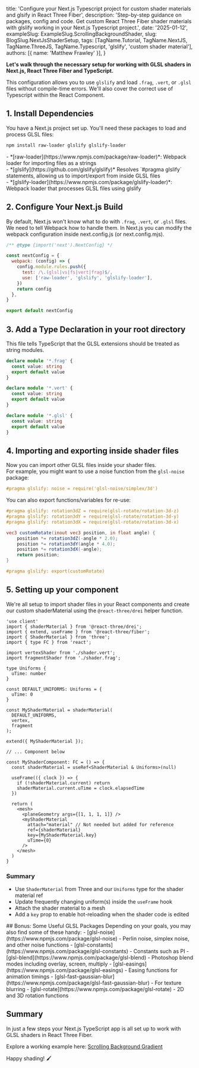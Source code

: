 
  title: 'Configure your Next.js Typescript project for custom shader materials and glsify in React Three Fiber',
  description:
    'Step-by-step guidance on packages, config and code. Get custom React Three Fiber shader materials with glslify working in your Next.js Typescript project.',
  date: '2025-01-12',
  exampleSlug: ExampleSlug.ScrollingBackgroundShader,
  slug: BlogSlug.NextJsShaderSetup,
  tags: [TagName.Tutorial, TagName.NextJS, TagName.ThreeJS, TagName.Typescript, 'glslify', 'custom shader material'],
  authors: [{ name: 'Matthew Frawley' }],
}

**Let's walk through the necessary setup for working with GLSL shaders in Next.js, React Three Fiber and TypeScript.**

This configuration allows you to use `glslify` and load `.frag`, `.vert`, or `.glsl` files without compile-time errors. We'll also cover the correct use of Typescript within the React Component.

## 1. Install Dependencies

You have a Next.js project set up. You'll need these packages to load and process GLSL files:

```bash
npm install raw-loader glslify glslify-loader
```

<Aside>
  - *[raw-loader](https://www.npmjs.com/package/raw-loader)*: Webpack loader for importing files as a strings
  <br />
  - *[glslify](https://github.com/glslify/glslify)* Resolves `#pragma glslify` statements, allowing us to import/export
  from inside GLSL files
  <br />
  - *[glslify-loader](https://www.npmjs.com/package/glslify-loader)*: Webpack loader that processes GLSL files using
  glslify
  <br />
</Aside>

## 2. Configure Your Next.js Build

By default, Next.js won't know what to do with `.frag`, `.vert`, or `.glsl` files.
We need to tell Webpack how to handle them. In Next.js you can modify the webpack configuration inside next.config.js (or next.config.mjs).

```javascript title="next.config.mjs"
/** @type {import('next').NextConfig} */

const nextConfig = {
  webpack: (config) => {
    config.module.rules.push({
      test: /\.(glsl|vs|fs|vert|frag)$/,
      use: ['raw-loader', 'glslify', 'glslify-loader'],
    })
    return config
  },
}

export default nextConfig
```

## 3. Add a Type Declaration in your root directory

This file tells TypeScript that the GLSL extensions should be treated as string modules.

```typescript title="shader.d.ts"
declare module '*.frag' {
  const value: string
  export default value
}

declare module '*.vert' {
  const value: string
  export default value
}

declare module '*.glsl' {
  const value: string
  export default value
}
```

## 4. Importing and exporting inside shader files

Now you can import other GLSL files inside your shader files.<br/>
For example, you might want to use a noise function from the `glsl-noise` package:

```glsl title="shader.frag"
#pragma glslify: noise = require('glsl-noise/simplex/3d')
```

You can also export functions/variables for re-use:

```glsl title="myfunction.glsl" showLineNumbers {12}
#pragma glslify: rotation3dZ = require(glsl-rotate/rotation-3d-z)
#pragma glslify: rotation3dY = require(glsl-rotate/rotation-3d-y)
#pragma glslify: rotation3dX = require(glsl-rotate/rotation-3d-x)

vec3 customRotate(inout vec3 position, in float angle) {
    position *= rotation3dZ(-angle * 2.0);
    position *= rotation3dY(angle * 4.0);
    position *= rotation3dX(-angle);
    return position;
}

#pragma glslify: export(customRotate)
```

## 5. Setting up your component

We're all setup to import shader files in your React components and create our custom shaderMaterial using the `@react-three/drei` helper function.

```tsx title="MyShaderComponent.tsx"
'use client'
import { shaderMaterial } from '@react-three/drei';
import { extend, useFrame } from '@react-three/fiber';
import { ShaderMaterial } from 'three';
import { type FC } from 'react';

import vertexShader from './shader.vert';
import fragmentShader from './shader.frag';

type Uniforms {
  uTime: number
}

const DEFAULT_UNIFORMS: Uniforms = {
  uTime: 0
}

const MyShaderMaterial = shaderMaterial(
  DEFAULT_UNIFORMS,
  vertex,
  fragment
);

extend({ MyShaderMaterial });

// ... Component below
```

```tsx title="MyShaderComponent.tsx" {2,6,12-16}
const MyShaderComponent: FC = () => {
  const shaderMaterial = useRef<ShaderMaterial & Uniforms>(null)

  useFrame(({ clock }) => {
    if (!shaderMaterial.current) return
    shaderMaterial.current.uTime = clock.elapsedTime
  })

  return (
    <mesh>
      <planeGeometry args={[1, 1, 1, 1]} />
      <myShaderMaterial
        attach="material" // Not needed but added for reference
        ref={shaderMaterial}
        key={MyShaderMaterial.key}
        uTime={0}
      />
    </mesh>
  )
}
```

### Summary

- Use `ShaderMaterial` from Three and our `Uniforms` type for the shader material ref
- Update frequently changing uniform(s) inside the `useFrame` hook
- Attach the shader material to a mesh
- Add a `key` prop to enable hot-reloading when the shader code is edited

<Aside className="mt-10">
  ## Bonus: Some Useful GLSL Packages Depending on your goals, you may also find some of these handy: -
  [glsl-noise](https://www.npmjs.com/package/glsl-noise) - Perlin noise, simplex noise, and other noise functions -
  [glsl-constants](https://www.npmjs.com/package/glsl-constants) - Constants such as PI -
  [glsl-blend](https://www.npmjs.com/package/glsl-blend) - Photoshop blend modes including overlay, screen, multiply -
  [glsl-easings](https://www.npmjs.com/package/glsl-easings) - Easing functions for animation timings -
  [glsl-fast-gaussian-blur](https://www.npmjs.com/package/glsl-fast-gaussian-blur) - For texture blurring -
  [glsl-rotate](https://www.npmjs.com/package/glsl-rotate) - 2D and 3D rotation functions
</Aside>

## Summary

In just a few steps your Next.js TypeScript app is all set up to work with GLSL shaders in React Three Fiber.

Explore a working example here: [Scrolling Background Gradient](https://github.com/prag-matt-ic/pragmattic-blog/tree/main/components/examples/three/scrollingBackgroundGradient)

Happy shading! 🖌️
